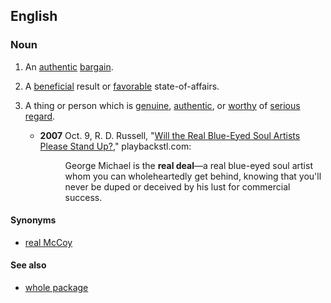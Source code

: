==English==

===Noun===
{{en-noun|sg=[[real]] [[deal]]}}

# {{literal}} An [[authentic]] [[bargain]].
# {{idiomatic}} A [[beneficial]] result or [[favorable]] state-of-affairs.
# {{idiomatic|preceded by {{term|the}}}} A thing or person which is [[genuine]], [[authentic]], or [[worthy]] of [[serious]] [[regard]].
#* '''2007''' Oct. 9, R. D. Russell, "[http://www.playbackstl.com/content/view/6697/156/ Will the Real Blue-Eyed Soul Artists Please Stand Up?]," playbackstl.com: 
#*: George Michael is the '''real deal'''—a real blue-eyed soul artist whom you can wholeheartedly get behind, knowing that you'll never be duped or deceived by his lust for commercial success.

====Synonyms====
* {{sense|thing or person which is genuine}} [[real McCoy]]

====See also====
* [[whole package]]